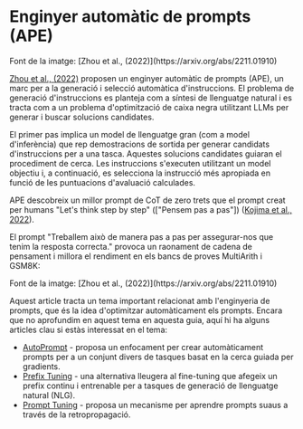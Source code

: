 # Enginyer automàtic de prompts (APE)


<Screenshot src={APE} alt="APE" />
Font de la imatge: [Zhou et al., (2022)](https://arxiv.org/abs/2211.01910)

[Zhou et al., (2022)](https://arxiv.org/abs/2211.01910) proposen un enginyer automàtic de prompts (APE), un marc per a la generació i selecció automàtica d'instruccions. El problema de generació d'instruccions es planteja com a síntesi de llenguatge natural i es tracta com a un problema d'optimització de caixa negra utilitzant LLMs per generar i buscar solucions candidates.

El primer pas implica un model de llenguatge gran (com a model d'inferència) que rep demostracions de sortida per generar candidats d'instruccions per a una tasca. Aquestes solucions candidates guiaran el procediment de cerca. Les instruccions s'executen utilitzant un model objectiu i, a continuació, es selecciona la instrucció més apropiada en funció de les puntuacions d'avaluació calculades.

APE descobreix un millor prompt de CoT de zero trets que el prompt creat per humans "Let's think step by step" (["Pensem pas a pas"]) ([Kojima et al., 2022](https://arxiv.org/abs/2205.11916)).

El prompt "Treballem això de manera pas a pas per assegurar-nos que tenim la resposta correcta." provoca un raonament de cadena de pensament i millora el rendiment en els bancs de proves MultiArith i GSM8K:

<Screenshot src={APECOT} alt="APECOT" />
Font de la imatge: [Zhou et al., (2022)](https://arxiv.org/abs/2211.01910)

Aquest article tracta un tema important relacionat amb l'enginyeria de prompts, que és la idea d'optimitzar automàticament els prompts. Encara que no aprofundim en aquest tema en aquesta guia, aquí hi ha alguns articles clau si estàs interessat en el tema:

- [AutoPrompt](https://arxiv.org/abs/2010.15980) - proposa un enfocament per crear automàticament prompts per a un conjunt divers de tasques basat en la cerca guiada per gradients.
- [Prefix Tuning](https://arxiv.org/abs/2101.00190) - una alternativa lleugera al fine-tuning que afegeix un prefix continu i entrenable per a tasques de generació de llenguatge natural (NLG).
- [Prompt Tuning](https://arxiv.org/abs/2104.08691) - proposa un mecanisme per aprendre prompts suaus a través de la retropropagació.